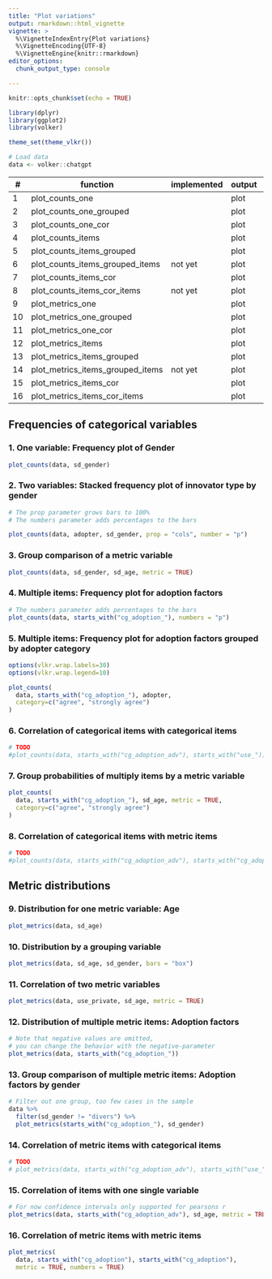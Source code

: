 ```yaml
---
title: "Plot variations"
output: rmarkdown::html_vignette
vignette: >
  %\VignetteIndexEntry{Plot variations}
  %\VignetteEncoding{UTF-8}
  %\VignetteEngine{knitr::rmarkdown}
editor_options: 
  chunk_output_type: console

---
```


```r
knitr::opts_chunk$set(echo = TRUE)

library(dplyr)
library(ggplot2)
library(volker)

theme_set(theme_vlkr())

# Load data
data <- volker::chatgpt

```


| \# | function                         | implemented | output | scale   | columns  | crossings  |
|----|----------------------------------|-------------|--------|---------|----------|------------|
| 1  | plot_counts_one                  |             | plot   | counts  | one      |            |
| 2  | plot_counts_one_grouped          |             | plot   | counts  | one      | grouped    |
| 3  | plot_counts_one_cor              |             | plot   | counts  | one      | correlated |
| 4  | plot_counts_items                |             | plot   | counts  | multiple |            |
| 5  | plot_counts_items_grouped        |             | plot   | counts  | multiple | grouped    |
| 6  | plot_counts_items_grouped_items  | not yet     | plot   | counts  | multiple | grouped    |
| 7  | plot_counts_items_cor            |             | plot   | counts  | multiple | correlated |
| 8  | plot_counts_items_cor_items      | not yet     | plot   | counts  | multiple | correlated |
| 9  | plot_metrics_one                 |             | plot   | metrics | one      |            |
| 10 | plot_metrics_one_grouped         |             | plot   | metrics | one      | grouped    |
| 11 | plot_metrics_one_cor             |             | plot   | metrics | one      | correlated |
| 12 | plot_metrics_items               |             | plot   | metrics | multiple |            |
| 13 | plot_metrics_items_grouped       |             | plot   | metrics | multiple | grouped    |
| 14 | plot_metrics_items_grouped_items | not yet     | plot   | metrics | multiple | grouped    |
| 15 | plot_metrics_items_cor           |             | plot   | metrics | multiple | correlated |
| 16 | plot_metrics_items_cor_items     |             | plot   | metrics | multiple | correlated |


## Frequencies of categorical variables

### 1. One variable: Frequency plot of Gender
```r
plot_counts(data, sd_gender)
```

### 2. Two variables: Stacked frequency plot of innovator type by gender
```r
# The prop parameter grows bars to 100%
# The numbers parameter adds percentages to the bars

plot_counts(data, adopter, sd_gender, prop = "cols", number = "p")
```

### 3. Group comparison of a metric variable
```r
plot_counts(data, sd_gender, sd_age, metric = TRUE)
```

### 4. Multiple items: Frequency plot for adoption factors
```r
# The numbers parameter adds percentages to the bars
plot_counts(data, starts_with("cg_adoption_"), numbers = "p")
```

### 5. Multiple items: Frequency plot for adoption factors grouped by adopter category
```r

options(vlkr.wrap.labels=30)
options(vlkr.wrap.legend=10)

plot_counts(
  data, starts_with("cg_adoption_"), adopter,
  category=c("agree", "strongly agree")
)

```

### 6. Correlation of categorical items with categorical items
```r
# TODO
#plot_counts(data, starts_with("cg_adoption_adv"), starts_with("use_"))
```

### 7. Group probabilities of multiply items by a metric variable
```r
plot_counts(
  data, starts_with("cg_adoption_"), sd_age, metric = TRUE,
  category=c("agree", "strongly agree")
)
```

### 8. Correlation of categorical items with metric items
```r
# TODO
#plot_counts(data, starts_with("cg_adoption_adv"), starts_with("cg_adoption_adv"), metric = TRUE)
```

## Metric distributions

### 9. Distribution for one metric variable: Age
```r
plot_metrics(data, sd_age)
```

### 10. Distribution by a grouping variable
```r
plot_metrics(data, sd_age, sd_gender, bars = "box")
```

### 11. Correlation of two metric variables
```r
plot_metrics(data, use_private, sd_age, metric = TRUE)
```

### 12. Distribution of multiple metric items: Adoption factors
```r
# Note that negative values are omitted,
# you can change the behavior with the negative-parameter
plot_metrics(data, starts_with("cg_adoption_"))
```

### 13. Group comparison of multiple metric items: Adoption factors by gender
```r
# Filter out one group, too few cases in the sample
data %>% 
  filter(sd_gender != "divers") %>% 
  plot_metrics(starts_with("cg_adoption_"), sd_gender)
```

### 14. Correlation of metric items with categorical items
```r
# TODO
# plot_metrics(data, starts_with("cg_adoption_adv"), starts_with("use_"))
```

### 15. Correlation of items with one single variable
```r
# For now confidence intervals only supported for pearsons r 
plot_metrics(data, starts_with("cg_adoption_adv"), sd_age, metric = TRUE)
```

### 16. Correlation of metric items with metric items

```r
plot_metrics(
  data, starts_with("cg_adoption"), starts_with("cg_adoption"), 
  metric = TRUE, numbers = TRUE)
```



